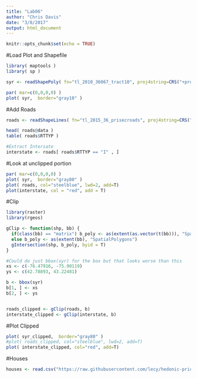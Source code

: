 ```yaml
---
title: "Lab06"
author: "Chris Davis"
date: "3/8/2017"
output: html_document
---
```


```r
knitr::opts_chunk$set(echo = TRUE)
```
#Load Plot and Shapefile
```r
library( maptools )
library( sp )

syr <- readShapePoly( fn="tl_2010_36067_tract10", proj4string=CRS("+proj=longlat +datum=WGS84") )

par( mar=c(0,0,0,0) )
plot( syr,  border="gray10" )

```

#Add Roads
```r
roads <- readShapeLines( fn="tl_2015_36_prisecroads", proj4string=CRS("+proj=longlat +datum=WGS84") )

head( roads@data )
table( roads$RTTYP )

#Extract Intersate
interstate <- roads[ roads$RTTYP == "I" , ]
```
#Look at unclipped portion
```r
par( mar=c(0,0,0,0) )
plot( syr,  border="gray80" )
plot( roads, col="steelblue", lwd=2, add=T)
plot(interstate, col = "red", add = T)
```

#Clip
```r
library(raster)
library(rgeos)

gClip <- function(shp, bb) {
  if(class(bb) == "matrix") b_poly <- as(extent(as.vector(t(bb))), "SpatialPolygons") 
  else b_poly <- as(extent(bb), "SpatialPolygons")
  gIntersection(shp, b_poly, byid = T)
}

#Could do just bbox(syr) for the box but that looks worse than this
xs <- c(-76.47916, -75.90119)
ys <- c(42.78893, 43.22481)

b <- bbox(syr)
b[1, ] <- xs
b[2, ] <- ys


roads_clipped <- gClip(roads, b)
interstate_clipped <- gClip(interstate, b)


```
#Plot Clipped 
```r
plot( syr_clipped,  border="gray80" )
#plot( roads_clipped, col="steelblue", lwd=2, add=T)
plot( interstate_clipped, col="red", add=T)
```

#Houses
```r
houses <- read.csv("https://raw.githubusercontent.com/lecy/hedonic-prices/master/Data/Housing%20Price%20In-Class%20Exercise%20(Responses).csv", stringsAsFactors = F)
```


